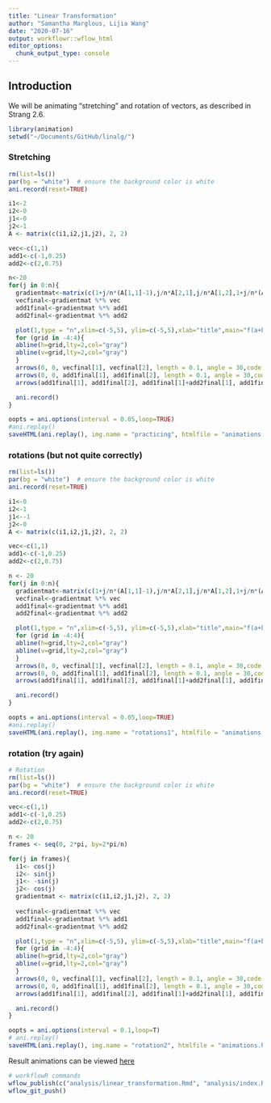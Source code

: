 ```yaml
---
title: "Linear Transformation"
author: "Samantha Marglous, Lijia Wang"
date: "2020-07-16"
output: workflowr::wflow_html
editor_options:
  chunk_output_type: console
---
```


## Introduction

We will be animating "stretching" and rotation of vectors, as described in Strang 2.6.

```r
library(animation)
setwd("~/Documents/GitHub/linalg/")
```

### Stretching

```r
rm(list=ls())
par(bg = "white")  # ensure the background color is white
ani.record(reset=TRUE)

i1<-2
i2<-0
j1<-0
j2<-1
A <- matrix(c(i1,i2,j1,j2), 2, 2)

vec<-c(1,1)
add1<-c(-1,0.25)
add2<-c(2,0.75)

n<-20
for(j in 0:n){
  gradientmat<-matrix(c(1+j/n*(A[1,1]-1),j/n*A[2,1],j/n*A[1,2],1+j/n*(A[2,2]-1)), 2, 2)
  vecfinal<-gradientmat %*% vec
  add1final<-gradientmat %*% add1
  add2final<-gradientmat %*% add2

  plot(1,type = "n",xlim=c(-5,5), ylim=c(-5,5),xlab="title",main="f(a+b)=f(a)+f(b)")
  for (grid in -4:4){
  abline(h=grid,lty=2,col="gray")
  abline(v=grid,lty=2,col="gray")
  }
  arrows(0, 0, vecfinal[1], vecfinal[2], length = 0.1, angle = 30,code = 2,col="black")
  arrows(0, 0, add1final[1], add1final[2], length = 0.1, angle = 30,code = 2,col="green")
  arrows(add1final[1], add1final[2], add1final[1]+add2final[1], add1final[2]+add2final[2], length = 0.1, angle = 30,code = 2,col="blue")

  ani.record()
}

oopts = ani.options(interval = 0.05,loop=TRUE)
#ani.replay()
saveHTML(ani.replay(), img.name = "practicing", htmlfile = "animations.html")
```

### rotations (but not quite correctly)
```r
rm(list=ls())
par(bg = "white")  # ensure the background color is white
ani.record(reset=TRUE)

i1<-0
i2<-1
j1<--1
j2<-0
A <- matrix(c(i1,i2,j1,j2), 2, 2)

vec<-c(1,1)
add1<-c(-1,0.25)
add2<-c(2,0.75)

n <- 20
for(j in 0:n){
  gradientmat<-matrix(c(1+j/n*(A[1,1]-1),j/n*A[2,1],j/n*A[1,2],1+j/n*(A[2,2]-1)), 2, 2)
  vecfinal<-gradientmat %*% vec
  add1final<-gradientmat %*% add1
  add2final<-gradientmat %*% add2

  plot(1,type = "n",xlim=c(-5,5), ylim=c(-5,5),xlab="title",main="f(a+b)=f(a)+f(b)")
  for (grid in -4:4){
  abline(h=grid,lty=2,col="gray")
  abline(v=grid,lty=2,col="gray")
  }
  arrows(0, 0, vecfinal[1], vecfinal[2], length = 0.1, angle = 30,code = 2,col="black")
  arrows(0, 0, add1final[1], add1final[2], length = 0.1, angle = 30,code = 2,col="green")
  arrows(add1final[1], add1final[2], add1final[1]+add2final[1], add1final[2]+add2final[2], length = 0.1, angle = 30,code = 2,col="blue")

  ani.record()
}

oopts = ani.options(interval = 0.05,loop=TRUE)
#ani.replay()
saveHTML(ani.replay(), img.name = "rotations1", htmlfile = "animations.html")
```

### rotation (try again)
```r
# Rotation
rm(list=ls())
par(bg = "white")  # ensure the background color is white
ani.record(reset=TRUE)

vec<-c(1,1)
add1<-c(-1,0.25)
add2<-c(2,0.75)

n <- 20
frames <- seq(0, 2*pi, by=2*pi/n)

for(j in frames){
  i1<- cos(j)
  i2<- sin(j)
  j1<- -sin(j)
  j2<- cos(j)
  gradientmat <- matrix(c(i1,i2,j1,j2), 2, 2)
  
  vecfinal<-gradientmat %*% vec
  add1final<-gradientmat %*% add1
  add2final<-gradientmat %*% add2

  plot(1,type = "n",xlim=c(-5,5), ylim=c(-5,5),xlab="title",main="f(a+b)=f(a)+f(b)")
  for (grid in -4:4){
  abline(h=grid,lty=2,col="gray")
  abline(v=grid,lty=2,col="gray")
  }
  arrows(0, 0, vecfinal[1], vecfinal[2], length = 0.1, angle = 30,code = 2,col="black")
  arrows(0, 0, add1final[1], add1final[2], length = 0.1, angle = 30,code = 2,col="green")
  arrows(add1final[1], add1final[2], add1final[1]+add2final[1], add1final[2]+add2final[2], length = 0.1, angle = 30,code = 2,col="blue")

  ani.record()
}

oopts = ani.options(interval = 0.1,loop=T)
# ani.replay()
saveHTML(ani.replay(), img.name = "rotation2", htmlfile = "animations.html")
```

Result animations can be viewed [here](animations.html)

```r
# workflowR commands
wflow_publish(c("analysis/linear_transformation.Rmd", "analysis/index.Rmd"), "added linear transformation rmds")
wflow_git_push()
```

